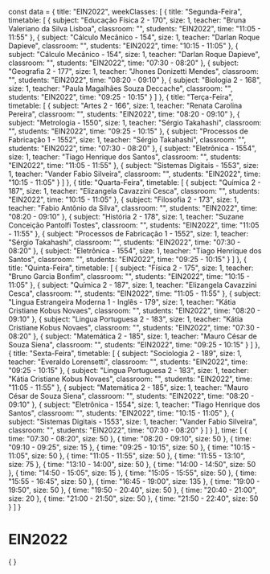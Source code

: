 const data = {
  title: "EIN2022",
  weekClasses: [
    {
      title: "Segunda-Feira",
      timetable: [
        {
          subject: "Educação Física 2 - 170",
          size: 1,
          teacher: "Bruna Valeriano da Silva Lisboa",
          classroom: "",
          students: "EIN2022",
          time: "11:05 - 11:55"
        },
        {
          subject: "Cálculo Mecânico - 154",
          size: 1,
          teacher: "Darlan Roque Dapieve",
          classroom: "",
          students: "EIN2022",
          time: "10:15 - 11:05"
        },
        {
          subject: "Cálculo Mecânico - 154",
          size: 1,
          teacher: "Darlan Roque Dapieve",
          classroom: "",
          students: "EIN2022",
          time: "07:30 - 08:20"
        },
        {
          subject: "Geografia 2 - 177",
          size: 1,
          teacher: "Jhones Donizetti Mendes",
          classroom: "",
          students: "EIN2022",
          time: "08:20 - 09:10"
        },
        {
          subject: "Biologia 2 - 168",
          size: 1,
          teacher: "Paula Magalhães Souza Deccache",
          classroom: "",
          students: "EIN2022",
          time: "09:25 - 10:15"
        }
      ]
    },
    {
      title: "Terça-Feira",
      timetable: [
        {
          subject: "Artes 2 - 166",
          size: 1,
          teacher: "Renata Carolina Pereira",
          classroom: "",
          students: "EIN2022",
          time: "08:20 - 09:10"
        },
        {
          subject: "Metrologia - 1550",
          size: 1,
          teacher: "Sérgio Takahashi",
          classroom: "",
          students: "EIN2022",
          time: "09:25 - 10:15"
        },
        {
          subject: "Processos de Fabricação 1 - 1552",
          size: 1,
          teacher: "Sérgio Takahashi",
          classroom: "",
          students: "EIN2022",
          time: "07:30 - 08:20"
        },
        {
          subject: "Eletrônica - 1554",
          size: 1,
          teacher: "Tiago Henrique dos Santos",
          classroom: "",
          students: "EIN2022",
          time: "11:05 - 11:55"
        },
        {
          subject: "Sistemas Digitais - 1553",
          size: 1,
          teacher: "Vander Fabio Silveira",
          classroom: "",
          students: "EIN2022",
          time: "10:15 - 11:05"
        }
      ]
    },
    {
      title: "Quarta-Feira",
      timetable: [
        {
          subject: "Química 2 - 187",
          size: 1,
          teacher: "Elizangela Cavazzini Cesca",
          classroom: "",
          students: "EIN2022",
          time: "10:15 - 11:05"
        },
        {
          subject: "Filosofia 2 - 173",
          size: 1,
          teacher: "Fabio Antônio da Silva",
          classroom: "",
          students: "EIN2022",
          time: "08:20 - 09:10"
        },
        {
          subject: "História 2 - 178",
          size: 1,
          teacher: "Suzane Conceição Pantolfi Tostes",
          classroom: "",
          students: "EIN2022",
          time: "11:05 - 11:55"
        },
        {
          subject: "Processos de Fabricação 1 - 1552",
          size: 1,
          teacher: "Sérgio Takahashi",
          classroom: "",
          students: "EIN2022",
          time: "07:30 - 08:20"
        },
        {
          subject: "Eletrônica - 1554",
          size: 1,
          teacher: "Tiago Henrique dos Santos",
          classroom: "",
          students: "EIN2022",
          time: "09:25 - 10:15"
        }
      ]
    },
    {
      title: "Quinta-Feira",
      timetable: [
        {
          subject: "Física 2 - 175",
          size: 1,
          teacher: "Bruno Garcia Bonfim",
          classroom: "",
          students: "EIN2022",
          time: "10:15 - 11:05"
        },
        {
          subject: "Química 2 - 187",
          size: 1,
          teacher: "Elizangela Cavazzini Cesca",
          classroom: "",
          students: "EIN2022",
          time: "11:05 - 11:55"
        },
        {
          subject: "Lingua Estrangeira Moderna 1 - Inglês - 179",
          size: 1,
          teacher: "Kátia Cristiane Kobus Novaes",
          classroom: "",
          students: "EIN2022",
          time: "08:20 - 09:10"
        },
        {
          subject: "Lingua Portuguesa 2 - 183",
          size: 1,
          teacher: "Kátia Cristiane Kobus Novaes",
          classroom: "",
          students: "EIN2022",
          time: "07:30 - 08:20"
        },
        {
          subject: "Matemática 2 - 185",
          size: 1,
          teacher: "Mauro César de Souza Siena",
          classroom: "",
          students: "EIN2022",
          time: "09:25 - 10:15"
        }
      ]
    },
    {
      title: "Sexta-Feira",
      timetable: [
        {
          subject: "Sociologia 2 - 189",
          size: 1,
          teacher: "Everaldo Lorensetti",
          classroom: "",
          students: "EIN2022",
          time: "09:25 - 10:15"
        },
        {
          subject: "Lingua Portuguesa 2 - 183",
          size: 1,
          teacher: "Kátia Cristiane Kobus Novaes",
          classroom: "",
          students: "EIN2022",
          time: "11:05 - 11:55"
        },
        {
          subject: "Matemática 2 - 185",
          size: 1,
          teacher: "Mauro César de Souza Siena",
          classroom: "",
          students: "EIN2022",
          time: "08:20 - 09:10"
        },
        {
          subject: "Eletrônica - 1554",
          size: 1,
          teacher: "Tiago Henrique dos Santos",
          classroom: "",
          students: "EIN2022",
          time: "10:15 - 11:05"
        },
        {
          subject: "Sistemas Digitais - 1553",
          size: 1,
          teacher: "Vander Fabio Silveira",
          classroom: "",
          students: "EIN2022",
          time: "07:30 - 08:20"
        }
      ]
    }
  ],
  time: [
    {
      time: "07:30 - 08:20",
      size: 50
    },
    {
      time: "08:20 - 09:10",
      size: 50
    },
    {
      time: "09:10 - 09:25",
      size: 15
    },
    {
      time: "09:25 - 10:15",
      size: 50
    },
    {
      time: "10:15 - 11:05",
      size: 50
    },
    {
      time: "11:05 - 11:55",
      size: 50
    },
    {
      time: "11:55 - 13:10",
      size: 75
    },
    {
      time: "13:10 - 14:00",
      size: 50
    },
    {
      time: "14:00 - 14:50",
      size: 50
    },
    {
      time: "14:50 - 15:05",
      size: 15
    },
    {
      time: "15:05 - 15:55",
      size: 50
    },
    {
      time: "15:55 - 16:45",
      size: 50
    },
    {
      time: "16:45 - 19:00",
      size: 135
    },
    {
      time: "19:00 - 19:50",
      size: 50
    },
    {
      time: "19:50 - 20:40",
      size: 50
    },
    {
      time: "20:40 - 21:00",
      size: 20
    },
    {
      time: "21:00 - 21:50",
      size: 50
    },
    {
      time: "21:50 - 22:40",
      size: 50
    }
  ]
}

# EIN2022

<div>
    {
        <Grid
            title={data.title} 
            weekClasses={data.weekClasses} 
            time={data.time}
        />
    }
</div>